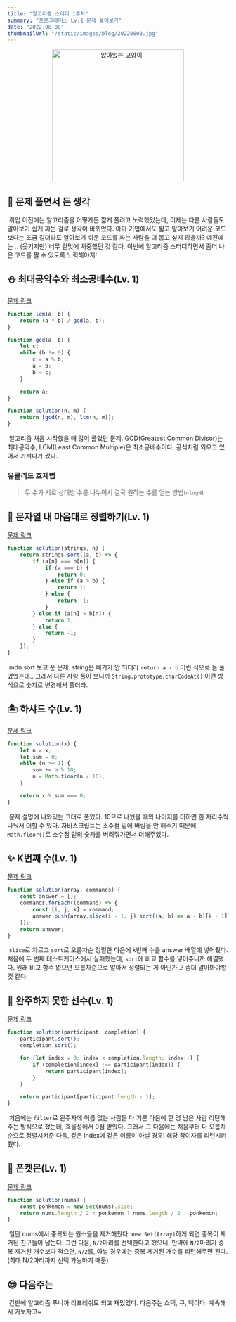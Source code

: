 ```yaml
---
title: "알고리즘 스터디 1주차"
summary: "프로그래머스 Lv.1 문제 풀어보기"
date: "2022.08.08"
thumbnailUrl: "/static/images/blog/20220808.jpg"
---
```


<div align="center">
	<img src="/static/images/blog/20220808.jpg" width="300px" alt="앉아있는 고양이" />
</div>

## 🍬 문제 풀면서 든 생각

&nbsp;취업 이전에는 알고리즘을 어떻게든 짧게 풀려고 노력했었는데, 이제는 다른 사람들도 알아보기 쉽게 짜는 걸로 생각이 바뀌었다. 아마 기업에서도 짧고 알아보기 어려운 코드보다는 조금 길더라도 알아보기 쉬운 코드를 짜는 사람을 더 뽑고 싶지 않을까? 예전에는 .. (웃기지만) 너무 겉멋에 치중했던 것 같다. 이번에 알고리즘 스터디하면서 좀더 나은 코드를 짤 수 있도록 노력해야지!

## ⛄️ 최대공약수와 최소공배수(Lv. 1)

[문제 링크](https://school.programmers.co.kr/learn/courses/30/lessons/12940)

```javascript
function lcm(a, b) {
	return (a * b) / gcd(a, b);
}

function gcd(a, b) {
	let c;
	while (b != 0) {
		c = a % b;
		a = b;
		b = c;
	}

	return a;
}

function solution(n, m) {
	return [gcd(n, m), lcm(n, m)];
}
```

&nbsp;알고리즘 처음 시작했을 때 많이 풀었던 문제. GCD(Greatest Common Divisor)는 최대공약수, LCM(Least Common Multiple)은 최소공배수이다. 공식처럼 외우고 있어서 가져다가 썼다.

### 유클리드 호제법

> 두 수가 서로 상대방 수를 나누어서 결국 원하는 수를 얻는 방법(`nlogN`)

## 🐥 문자열 내 마음대로 정렬하기(Lv. 1)

[문제 링크](https://school.programmers.co.kr/learn/courses/30/lessons/12915?language=javascript)

```javascript
function solution(strings, n) {
	return strings.sort((a, b) => {
		if (a[n] === b[n]) {
			if (a === b) {
				return 0;
			} else if (a > b) {
				return 1;
			} else {
				return -1;
			}
		} else if (a[n] > b[n]) {
			return 1;
		} else {
			return -1;
		}
	});
}
```

&nbsp;mdn sort 보고 푼 문제. string은 빼기가 안 되더라 `return a - b` 이런 식으로 늘 풀었었는데.. 그래서 다른 사람 풀이 보니까 `String.prototype.charCodeAt()` 이런 방식으로 숫자로 변경해서 풀더라.

## 🏝 하샤드 수(Lv. 1)

[문제 링크](https://school.programmers.co.kr/learn/courses/30/lessons/12947?language=javascript)

```javascript
function solution(x) {
	let n = x;
	let sum = 0;
	while (n >= 1) {
		sum += n % 10;
		n = Math.floor(n / 10);
	}

	return x % sum === 0;
}
```

&nbsp;문제 설명에 나와있는 그대로 풀었다. 10으로 나눴을 때의 나머지를 더하면 한 자리수씩 나눠서 더할 수 있다. 자바스크립트는 소수점 밑에 버림을 안 해주기 때문에 `Math.floor()`로 소수점 밑의 숫자를 버려줘가면서 더해주었다.

## ✨ K번째 수(Lv. 1)

[문제 링크](https://school.programmers.co.kr/learn/courses/30/lessons/42748?language=javascript)

```javascript
function solution(array, commands) {
	const answer = [];
	commands.forEach((command) => {
		const [i, j, k] = command;
		answer.push(array.slice(i - 1, j).sort((a, b) => a - b)[k - 1]);
	});
	return answer;
}
```

&nbsp;`slice`로 자르고 `sort`로 오름차순 정렬한 다음에 k번째 수를 answer 배열에 넣어줬다. 처음에 두 번째 테스트케이스에서 실패했는데, `sort`에 비교 함수를 넣어주니까 해결됐다. 원래 비교 함수 없으면 오름차순으로 알아서 정렬되는 게 아닌가..? 좀더 알아봐야할 것 같다.

## 🏃 완주하지 못한 선수(Lv. 1)

[문제 링크](https://school.programmers.co.kr/learn/courses/30/lessons/42576)

```javascript
function solution(participant, completion) {
	participant.sort();
	completion.sort();

	for (let index = 0; index < completion.length; index++) {
		if (completion[index] !== participant[index]) {
			return participant[index];
		}
	}

	return participant[participant.length - 1];
}
```

&nbsp;처음에는 `filter`로 완주자에 이름 없는 사람들 다 거른 다음에 한 명 남은 사람 리턴해주는 방식으로 했는데, 효율성에서 0점 받았다. 그래서 그 다음에는 처음부터 다 오름차순으로 정렬시켜준 다음, 같은 index에 같은 이름이 아닐 경우! 해당 참여자를 리턴시켜줬다.

## 🐹 폰켓몬(Lv. 1)

[문제 링크](https://school.programmers.co.kr/learn/courses/30/lessons/1845?language=javascript)

```javascript
function solution(nums) {
	const ponkemon = new Set(nums).size;
	return nums.length / 2 < ponkemon ? nums.length / 2 : ponkemon;
}
```

&nbsp;일단 nums에서 중복되는 원소들을 제거해줬다. `new Set(Array)`하게 되면 중복이 제거된 친구들이 남는다. 그런 다음, `N/2`마리를 선택한다고 했으니, 만약에 `N/2`마리가 중복 제거된 개수보다 적으면, `N/2`를, 아닐 경우에는 중복 제거된 개수를 리턴해주면 된다.(최대 N/2마리까지 선택 가능하기 때문)

## 😎 다음주는

&nbsp;간만에 알고리즘 푸니까 리프레쉬도 되고 재밌었다. 다음주는 스택, 큐, 덱이다. 계속해서 가보자고~
